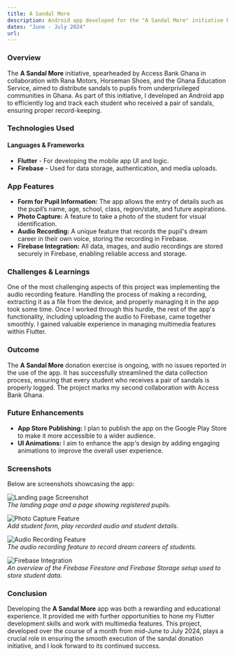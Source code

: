 ```yaml
---
title: A Sandal More  
description: Android app developed for the "A Sandal More" initiative by Access Bank Ghana, Rana Motors, Horseman Shoes, and the Ghana Education Service.
dates: "June - July 2024"  
url: 
---
```


### Overview  
The **A Sandal More** initiative, spearheaded by Access Bank Ghana in collaboration with Rana Motors, Horseman Shoes, and the Ghana Education Service, aimed to distribute sandals to pupils from underprivileged communities in Ghana. As part of this initiative, I developed an Android app to efficiently log and track each student who received a pair of sandals, ensuring proper record-keeping.

### Technologies Used  
#### Languages & Frameworks
- **Flutter** - For developing the mobile app UI and logic.
- **Firebase** - Used for data storage, authentication, and media uploads.

### App Features  
- **Form for Pupil Information:** The app allows the entry of details such as the pupil’s name, age, school, class, region/state, and future aspirations.
- **Photo Capture:** A feature to take a photo of the student for visual identification.
- **Audio Recording:** A unique feature that records the pupil's dream career in their own voice, storing the recording in Firebase.
- **Firebase Integration:** All data, images, and audio recordings are stored securely in Firebase, enabling reliable access and storage.

### Challenges & Learnings  
One of the most challenging aspects of this project was implementing the audio recording feature. Handling the process of making a recording, extracting it as a file from the device, and properly managing it in the app took some time. Once I worked through this hurdle, the rest of the app's functionality, including uploading the audio to Firebase, came together smoothly. I gained valuable experience in managing multimedia features within Flutter.

### Outcome  
The **A Sandal More** donation exercise is ongoing, with no issues reported in the use of the app. It has successfully streamlined the data collection process, ensuring that every student who receives a pair of sandals is properly logged. The project marks my second collaboration with Access Bank Ghana.

### Future Enhancements  
- **App Store Publishing:** I plan to publish the app on the Google Play Store to make it more accessible to a wider audience.
- **UI Animations:** I aim to enhance the app's design by adding engaging animations to improve the overall user experience.

### Screenshots  
Below are screenshots showcasing the app:

![Landing page Screenshot](/images/a_sandal_more/landing_list.png)  
*The landing page and a page showing registered pupils.*

![Photo Capture Feature](/images/a_sandal_more/add_details.png)  
*Add student form, play recorded audio and student details.*

![Audio Recording Feature](/images/a_sandal_more/asm_audio_recording.gif)  
*The audio recording feature to record dream careers of students.*

![Firebase Integration](/images/a_sandal_more/asm_firebase_setup.png)  
*An overview of the Firebase Firestore and Firebase Storage setup used to store student data.*

### Conclusion  
Developing the **A Sandal More** app was both a rewarding and educational experience. It provided me with further opportunities to hone my Flutter development skills and work with multimedia features. This project, developed over the course of a month from mid-June to July 2024, plays a crucial role in ensuring the smooth execution of the sandal donation initiative, and I look forward to its continued success.
